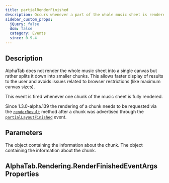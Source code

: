 ```yaml
---
title: partialRenderFinished
description: Occurs whenever a part of the whole music sheet is rendered and can be displayed.
sidebar_custom_props:
  jQuery: false
  dom: false
  category: Events
  since: 0.9.4
---
```


<SinceBadge since="0.9.4" />


## Description
AlphaTab does not render the whole music sheet into a single canvas but rather
splits it down into smaller chunks. This allows faster display of results to the user
and avoids issues related to browser restrictions (like maximum canvas sizes).

This event is fired whenever one chunk of the music sheet is fully rendered.

Since <span class="badge badge--info">1.3.0-alpha.139</span> the rendering of a chunk needs to be requested via the [`renderResult`](/docs/reference/scorerenderer/renderresult) method after
a chunk was advertised through the [`partialLayoutFinished`](/docs/reference/scorerenderer/partiallayoutfinished) event.

<EventDescription metadata={metadata} />
    
## Parameters

<ParameterTable>
    <ParameterRow platform="all" name="e" type="alphaTab.rendering.RenderFinishedEventArgs">
        The object containing the information about the chunk. 
    </ParameterRow>
    <ParameterRow platform="all" name="e" type="AlphaTab.Rendering.RenderFinishedEventArgs">
        The object containing the information about the chunk.
    </ParameterRow>
</ParameterTable>

## AlphaTab.Rendering.RenderFinishedEventArgs Properties

<RenderFinishedEventArgs />